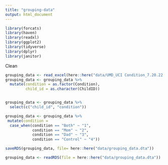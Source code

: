 ```yaml
---
title: "grouping-data"
output: html_document
---
```


```r
library(forcats)
library(haven)
library(readxl)
library(ggplot2)
library(tidyverse)
library(dplyr)
library(janitor)

```

Clean
```r
grouping_data <- read_excel(here::here("data/UMD_UCI Condition_7.20.22.xlsx"))
grouping_data <- grouping_data %>% 
  mutate(condition = as.factor(Condition),
         child_id = as.character(ChildID)) 


grouping_data <- grouping_data %>% 
  select(c("child_id", "condition"))

grouping_data <- grouping_data %>% 
 mutate(condition =
  case_when(condition == "Both" ~ "1",
            condition == "Mom" ~ "2",
            condition == "Dad" ~ "3",
            condition == "Control" ~ "4"))

saveRDS(grouping_data, file= here::here("data/grouping_data.dta"))

grouping_data <- readRDS(file = here::here("data/grouping_data.dta"))

```


